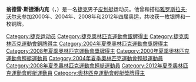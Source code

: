 {{BLP unsourced|time=2020-06-26T00:03:10+00:00}}
{{MedalTopPic|Ondrej Stepanek.jpg|160px}}
{{MedalSport|男子[[皮划艇|皮划艇]]}}
{{MedalSilver|[[2008年夏季奧林匹克運動會|2008年北京]]|[[2008年夏季奧林匹克運動會皮划艇比賽|双人划艇]]}}
{{MedalBronze|[[2004年夏季奧林匹克運動會|2004年雅典]]|[[2004年夏季奧林匹克運動會皮划艇比賽|双人划艇]]}}
{{MedalBottom}}
'''翁德雷·斯捷潘内克'''（{{lang-cs|Ondřej Štěpánek}}，{{bd|1979年|11月28日||}}）是一名[[捷克|捷克]]男子[[皮划艇|皮划艇]]运动员。他曾和搭档[[雅罗斯拉夫·沃尔夫|雅罗斯拉夫·沃尔夫]]参加2000年、2004年、2008年和2012年四届奥运，共收获一枚银牌和一枚铜牌。

{{Authority control}}
{{Czech-bio-stub}}
{{DEFAULTSORT:Stepanek, Onderj}}
[[Category:捷克运动员|Category:捷克运动员]]
[[Category:捷克奧林匹克運動會銀牌得主|Category:捷克奧林匹克運動會銀牌得主]]
[[Category:捷克奧林匹克運動會銅牌得主|Category:捷克奧林匹克運動會銅牌得主]]
[[Category:2004年夏季奧林匹克運動會獎牌得主|Category:2004年夏季奧林匹克運動會獎牌得主]]
[[Category:2008年夏季奧林匹克運動會獎牌得主|Category:2008年夏季奧林匹克運動會獎牌得主]]
[[Category:2000年夏季奧林匹克運動會輕艇運動員|Category:2000年夏季奧林匹克運動會輕艇運動員]]
[[Category:2004年夏季奧林匹克運動會輕艇運動員|Category:2004年夏季奧林匹克運動會輕艇運動員]]
[[Category:2008年夏季奧林匹克運動會輕艇運動員|Category:2008年夏季奧林匹克運動會輕艇運動員]]
[[Category:2012年夏季奧林匹克運動會輕艇運動員|Category:2012年夏季奧林匹克運動會輕艇運動員]]
[[Category:奧林匹克運動會輕艇獎牌得主|Category:奧林匹克運動會輕艇獎牌得主]]